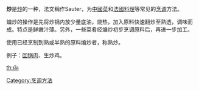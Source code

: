 {{unreferenced|time=2018-11-04T07:15:44+00:00}}
'''{{Ruby|煸|biān}}炒'''是[[炒|炒]]的一种，法文稱作Sauter，为[[中國菜|中國菜]]和[[法國料理|法國料理]]等常见的[[烹调|烹调]]方法。

煸炒的操作是先将炒锅内放少量底油，烧热，加入原料快速翻炒至熟透，调味而成。特点是鲜嫩汁薄。另外，一些菜肴经煸炒初步烹调原料后，再进一步加工。

使用已经烹制到熟或半熟的原料煸炒者，称熟炒。

例子：[[回锅肉|回锅肉]]、生炒鸡。

[[Category:烹调方法|Category:烹调方法]]

[[th:ผัด|th:ผัด]]